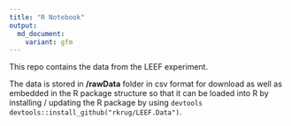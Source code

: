 ```yaml
---
title: "R Notebook"
output:
  md_document:
    variant: gfm
---
```


This repo contains the data from the LEEF experiment.

The data is stored in **/rawData** folder in csv format for download as well as embedded in the R package structure so that it can be loaded into R by installing / updating the R package by using ```devtools devtools::install_github("rkrug/LEEF.Data")```.



